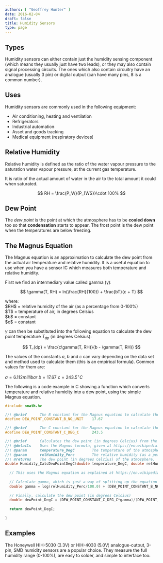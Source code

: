 ```yaml
---
authors: [ "Geoffrey Hunter" ]
date: 2016-02-04
draft: false
title: Humidity Sensors
type: page
---
```


## Types

Humidity sensors can either contain just the humidity sensing component (which means they usually just have two leads), or they may also contain signal processing circuits. The ones which also contain circuitry have an analogue (usually 3 pin) or digital output (can have many pins, 8 is a common number).

## Uses

Humidity sensors are commonly used in the following equipment:

* Air conditioning, heating and ventilation
* Refrigerators
* Industrial automation
* Asset and goods tracking
* Medical equipment (respiratory devices)

## Relative Humidity

Relative humidity is defined as the ratio of the water vapour pressure to the saturation water vapour pressure, at the current gas temperature.

It is ratio of the actual amount of water in the air to the total amount it could when saturated.

$$ RH = \frac{P_W}{P_{WS}}\cdot 100% $$

## Dew Point

The _dew point_ is the point at which the atmosphere has to be **cooled down** too so that **condensation** starts to appear. The frost point is the dew point when the temperatures are below freezing.

## The Magnus Equation

The Magnus equation is an approximation to calculate the dew point from the actual air temperature and relative humidity. It is a useful equation to use when you have a sensor IC which measures both temperature and relative humidity.

First we find an intermediary value called gamma ($\gamma$):

$$ \gamma(T, RH) = ln(\frac{RH}{100}) + \frac{bT}{c + T} $$

<p class="centered">
    where:<br/>
    $RH$ = relative humidity of the air (as a percentage from 0-100%)<br/>
    $T$ = temperature of air, in degrees Celsius<br/>
    $b$ = constant<br/>
    $c$ = constant<br/>
</p>

$\gamma$ can then be substituted into the following equation to calculate the dew point temperature $T_{dp}$ (in degrees Celsius):

$$ T_{dp} = \frac{c\gamma(T, RH)}{b - \gamma(T, RH)} $$

The values of the constants $a$, $b$ and $c$ can vary depending on the data set and method used to calculate them (this is an empirical formula). Common values for them are:

$a = 6.112millibar$
$b = 17.67$
$c = 243.5^{\circ}C$

The following is a code example in C showing a function which converts temperature and relative humidity into a dew point, using the simple Magnus equation.

```c
#include <math.h>

//! @brief		The B constant for the Magnus equation to calculate the dew point.
#define DEW_POINT_CONSTANT_B_NO_UNIT	17.67

//! @brief		The C constant for the Magnus equation to calculate the dew point.
#define DEW_POINT_CONSTANT_C_DEG_C		243.5

//! @brief		Calculates the dew point (in degrees Celcius) from the temperature and relative humidity.
//! @details 	Uses the Magnus formula, given at https://en.wikipedia.org/wiki/Dew_point.
//! @param		temperature_DegC 		The temperature of the atmosphere at which the relative humidity was measured.
//! @param		relHumidity_Perc 		The relative humidity (as a percentage from 0-100) of the atmosphere measured.
//! @returns 	The dew point (in degrees Celcius) of the atmosphere.
double Humidity_CalcDewPointDegC(double temperature_DegC, double relHumidity_Perc) {
  
  // This uses the Magnus equation as explained at https://en.wikipedia.org/wiki/Dew_point
  
  // Calculate gamma, which is just a way of splitting up the equation into two operations
  double gamma = log(relHumidity_Perc/100.0) + (DEW_POINT_CONSTANT_B_NO_UNIT*temperature_DegC)/(DEW_POINT_CONSTANT_C_DEG_C + temperature_DegC);
  
  // Finally, calculate the dew point (in degrees Celcius)
  double dewPoint_DegC = (DEW_POINT_CONSTANT_C_DEG_C*gamma)/(DEW_POINT_CONSTANT_B_NO_UNIT - gamma);
  
  return dewPoint_DegC;
  
}
```

## Examples

The Honeywell HIH-5030 (3.3V) or HIH-4030 (5.0V) analogue-output, 3-pin, SMD humidity sensors are a popular choice. They measure the full humidity range (0-100%), are easy to solder, and simple to interface too.
